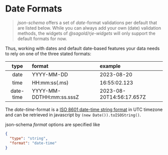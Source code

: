 
<Meta title="DateFormats" />

# Date Formats

> _json-schema_ offers a set of _date_-format validations per default that are listed below. While you can always add your own (date) validation methods, the widgets of _@sagold/rje-widgets_ will only support the default formats for now.

Thus, working with dates and default date-based features your data needs to rely on one of the three stated formats:

|   type    | format                   | example                  |
| :-------: | :----------------------- | :----------------------- |
|   date    | YYYY-MM-DD               | 2023-08-20               |
|   time    | HH:mm:ss(.ms)            | 16:55:02.123             |
| date-time | YYYY-MM-DDTHH:mm:ss.sssZ | 2023-08-20T14:56:17.657Z |

The _date-time_-format is a [ISO 8601 date-time string format](https://developer.mozilla.org/en-US/docs/Web/JavaScript/Reference/Global_Objects/Date/toISOString) in UTC timezone and can be retrieved in javascript by `(new Date()).toISOString()`.

json-schema _format_ options are specified like

```json
{
  "type": "string",
  "format": "date-time"
}
```

<Canvas className="inline" of={DateWidgetStories.FormatDateTime} />

<Canvas className="inline" of={DateWidgetStories.FormatDate} />
